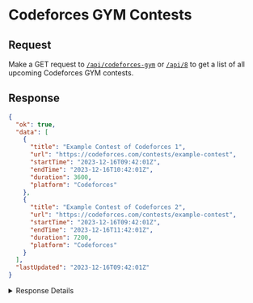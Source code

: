 # Codeforces GYM Contests

## Request

Make a GET request to [`/api/codeforces-gym`](https://contest-hive.vercel.app/api/codeforces-gym) or [`/api/8`](https://contest-hive.vercel.app/api/8) to get a list of all upcoming Codeforces GYM contests.

## Response

```json copy
{
  "ok": true,
  "data": [
    {
      "title": "Example Contest of Codeforces 1",
      "url": "https://codeforces.com/contests/example-contest",
      "startTime": "2023-12-16T09:42:01Z",
      "endTime": "2023-12-16T10:42:01Z",
      "duration": 3600,
      "platform": "Codeforces"
    },
    {
      "title": "Example Contest of Codeforces 2",
      "url": "https://codeforces.com/contests/example-contest",
      "startTime": "2023-12-16T09:42:01Z",
      "endTime": "2023-12-16T11:42:01Z",
      "duration": 7200,
      "platform": "Codeforces"
    }
  ],
  "lastUpdated": "2023-12-16T09:42:01Z"
}
```

<details>
    <summary>Response Details</summary>

| Property    | Type   | Description                                        |
| ----------- | ------ | -------------------------------------------------- |
| ok          | bool   | Whether the request was successful - true or false |
| data        | array  | Data returned from the API (list of contests)      |
| title       | string | Title of the contest                               |
| url         | string | Url of the contest                                 |
| startTime   | string | Start time of the contest in UTC ISO 8601 format   |
| endTime     | string | End time of the contest in UTC ISO 8601 format     |
| duration    | int    | Duration of the contest in seconds                 |
| lastUpdated | string | Last time the data was updated                     |

</details>
